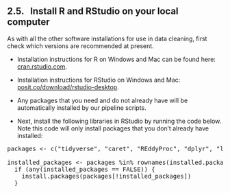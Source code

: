 ## 2.5. &nbsp; Install R and RStudio on your local computer

<link rel="stylesheet" href="css/style.css">

As with all the other software installations for use in data cleaning, first check which versions are recommended at present.

<!-- [XXX check with Sara, are these the best links?] -->

* Installation instructions for R on Windows and Mac can be found here: <a href="https://cran.rstudio.com/" target="_blank" rel="noopener noreferrer">cran.rstudio.com</a>.

* Installation instructions for RStudio on Windows and Mac: <a href="https://posit.co/download/rstudio-desktop/" target="_blank" rel="noopener noreferrer">posit.co/download/rstudio-desktop</a>.

* Any packages that you need and do not already have will be automatically installed by our pipeline scripts.

* Next, install the following libraries in RStudio by running the code below. Note this code will only install packages that you don't already have installed:

<pre>
packages <- c("tidyverse", "caret", "REddyProc", "dplyr", "lubridate", "data.table", "fs", "yaml", "rlist", "zoo", "reshape2", "stringr", "ranger", "caret", "ggplot2")
  
installed_packages <- packages %in% rownames(installed.packages())
  if (any(installed_packages == FALSE)) {
    install.packages(packages[!installed_packages])
  }

</pre> 
